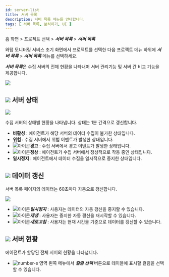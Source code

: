 ```yaml
---
id: server-list
title: 서버 목록
description: 서버 목록 메뉴를 안내합니다. 
tags: [ 서버 목록, 분석하기, UI ]
---
```


홈 화면 > 프로젝트 선택 > ***서버 목록*** > ***서버 목록***

와탭 모니터링 서비스 초기 화면에서 프로젝트를 선택한 다음 프로젝트 메뉴 하위에 ***서버 목록*** > ***서버 목록*** 메뉴를 선택하세요. 

***서버 목록***은 수집 서버의 전체 현황을 나타내며 서버 관리기능 및 서버 간 비교 기능을 제공합니다.

![](/img/server-list.png)

## ![](/img/number-01.png) 서버 상태

![](https://img.whatap.io/media/images/Screenshot_2021-03-17_server_14861_-_Server_Monitoring24.png)

수집 서버의 상태별 현황을 나타냅니다. 상태는 1분 간격으로 갱신합니다.
* **비활성** : 에이전트가 해당 서버의 데이터 수집이 불가한 상태입니다.
* **위험** : 수집 서버에서 위험 이벤트가 발생한 상태입니다.
* ![아이콘](/img/ic-warning-filled.svg)**경고** : 수집 서버에서 경고 이벤트가 발생한 상태입니다.
* ![아이콘](/img/ic-check-circle-filled.svg)**정상** : 에이전트가 수집 서버에서 정상적으로 작동 중인 상태입니다.
* **일시정지** : 에이전트에서 데이터 수집을 일시적으로 중지한 상태입니다.

## ![](/img/number-02.png) 데이터 갱신
서버 목록 페이지의 데이터는 60초마다 자동으로 갱신합니다.

![](https://img.whatap.io/media/images/Screenshot_2021-03-17_server_14861_-_Server_Monitoring25.png)  
* ![아이콘](/img/ic-s-pause.svg)***일시정지*** : 사용자는 데이터의 자동 갱신을 중지할 수 있습니다. 
* ![아이콘](/img/ic-s-play-grn.svg)***재생*** : 사용자는 중지한 자동 갱신을 재시작할 수 있습니다.
* ![아이콘](/img/ic-refresh2.svg)***새로고침*** : 사용자는 현재 시간을 기준으로 데이터를 갱신할 수 있습니다.

## ![](/img/number-03.png) 서버 현황
에이전트가 할당된 전체 서버의 현황을 나타냅니다.

* ![number-s](/img/number-04.png) 영역 왼쪽 메뉴에서 ***컬럼 선택*** 버튼으로 테이블에 표시할 컬럼을 선택할 수 있습니다.
